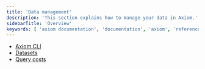 ```yaml
---
title: 'Data management'
description: 'This section explains how to manage your data in Axiom.'
sidebarTitle: 'Overview'
keywords: [ 'axiom documentation', 'documentation', 'axiom', 'reference', 'settings', 'field restrictions', 'limits', 'requirements', 'libraries', 'cli', 'axiom cli']
---
```


- [Axiom CLI](/reference/cli)
- [Datasets](/reference/datasets)
- [Query costs](/reference/query-hours)